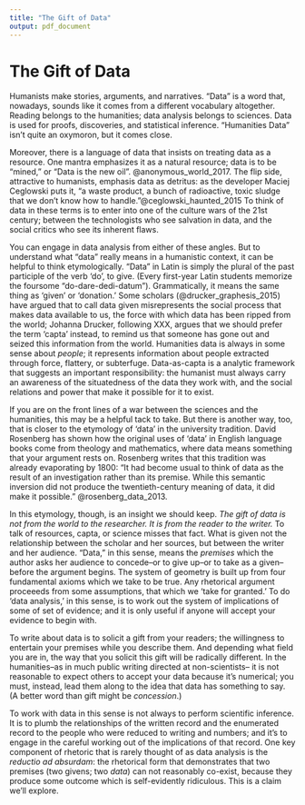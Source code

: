 ```yaml
---
title: "The Gift of Data"
output: pdf_document
---
```


# The Gift of Data

Humanists make stories, arguments, and narratives. "Data" is a word that, nowadays, sounds like
it comes from a different vocabulary altogether. Reading belongs to the humanities; data analysis belongs to sciences. Data is used for proofs, discoveries, 
and statistical inference. "Humanities Data" isn't quite an oxymoron, but it comes close.

Moreover, there is a language of data that insists on treating data as a resource. One mantra emphasizes
it as a natural resource; data is to be "mined," or "Data is the new oil". @anonymous_world_2017. The flip side, attractive to humanists,
emphasis data as detritus: as the developer Maciej Ceglowski puts it, "a waste product, a bunch of radioactive, toxic sludge that we don’t know how to handle."@ceglowski_haunted_2015
To think of data in these terms is to enter into one of the culture wars of the 21st century; between
the technologists who see salvation in data, and the social critics who see its inherent flaws.

You can engage in data analysis from either of these angles. But to understand what "data" really means in a humanistic context, it can be helpful to think
etymologically.
"Data" in Latin is simply the plural of the past participle of the verb 'do', to give.
(Every first-year Latin students memorize the foursome "do-dare-dedi-datum"). Grammatically, it means 
the same thing as 'given' or 'donation.' Some scholars (@drucker_graphesis_2015)
have argued that to call data given misrepresents the social process that makes data available to us, the force with which data has been ripped from the world;
Johanna Drucker, following XXX, argues that we should prefer the term 'capta' instead, to remind us
that someone has gone out and seized this information from the world. Humanities data
is always in some sense about *people*; it represents information about people extracted through force,
flattery, or subterfuge. Data-as-capta is a analytic framework that suggests an important responsibility: the humanist must always
carry an awareness of the situatedness of the data they work with, and the social relations and power
that make it possible for it to exist.

If you are on the front lines of a war between the sciences and the humanities, this may be a helpful tack to take.
But there is another way, too, that is closer to the etymology of 'data' in the university tradition.
David Rosenberg has shown how the original uses of 'data' in English language books come from theology and mathematics, where
data means something that your argument rests on.
Rosenberg writes that this tradition was already evaporating by 1800:  "It had become usual to think of data as the result of an investigation rather than its premise. While this semantic inversion did not produce the twentieth-century meaning of data, it did make it possible." @rosenberg_data_2013.

In this etymology, though, is an insight we should keep. *The gift of data is not from the world to the researcher. It is from the reader to the writer.* To talk of 
resources, capta, or science misses that fact. What is given not the relationship between the scholar and her sources, but between the writer and her audience.
"Data," in this sense, means the *premises*
which the author asks her audience to concede--or to give up--or to take as a given--before the argument begins.
The system of geometry is built up from four fundamental axioms which we take to be true. Any rhetorical argument 
proceeeds from some assumptions, that which we 'take for granted.' To do 'data analysis,' in 
this sense, is to work out the system of implications of some of set of evidence; and it is only useful 
if anyone will accept your evidence to begin with.

To write about data is to solicit a gift from your readers; the willingness to entertain your premises while you describe them. And depending what field you are in, the way that
you solicit this gift will be radically different. In the humanities--as in much public writing directed at non-scientists--
it is not reasonable to expect others to accept your data because it's numerical; you must, instead,
lead them along to the idea that data has something to say. (A better word than gift might be *concession*.)

To work with data in this sense is not always to perform scientific inference. It is to plumb the relationships
of the written record and the enumerated record to the people who were reduced to writing and numbers; and it's to engage
in the careful working out of the implications of that record. One key component of rhetoric that is rarely thought of as data analysis is the *reductio ad absurdam*: the rhetorical
form that demonstrates that two premises (two givens; two *data*) can not reasonably co-exist, because they produce
some outcome which is self-evidently ridiculous. This is a claim we'll explore.

